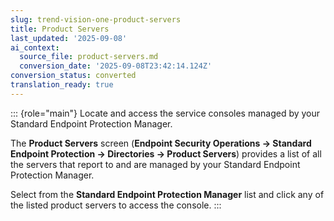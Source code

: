 ```yaml
---
slug: trend-vision-one-product-servers
title: Product Servers
last_updated: '2025-09-08'
ai_context:
  source_file: product-servers.md
  conversion_date: '2025-09-08T23:42:14.124Z'
conversion_status: converted
translation_ready: true
---
```


::: {role="main"}
Locate and access the service consoles managed by your Standard Endpoint Protection Manager.

The **Product Servers** screen (**Endpoint Security Operations → Standard Endpoint Protection → Directories → Product Servers**) provides a list of all the servers that report to and are managed by your Standard Endpoint Protection Manager.

Select from the **Standard Endpoint Protection Manager** list and click any of the listed product servers to access the console.
:::
